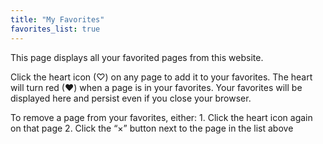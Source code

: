 ```yaml
---
title: "My Favorites"
favorites_list: true
---
```


This page displays all your favorited pages from this website.

Click the heart icon (♡) on any page to add it to your favorites. The heart will turn red (❤) when a page is in your favorites. Your favorites will be displayed here and persist even if you close your browser.

To remove a page from your favorites, either:
1. Click the heart icon again on that page
2. Click the "×" button next to the page in the list above